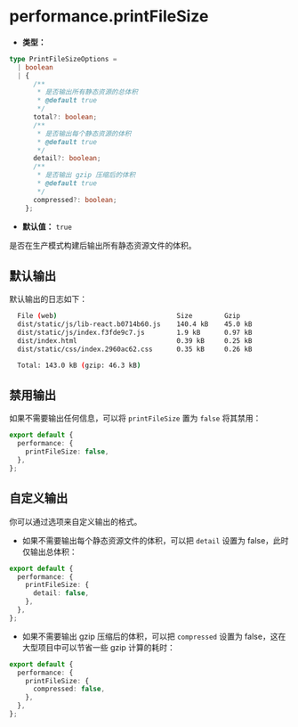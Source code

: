 # performance.printFileSize

- **类型：**

```ts
type PrintFileSizeOptions =
  | boolean
  | {
      /**
       * 是否输出所有静态资源的总体积
       * @default true
       */
      total?: boolean;
      /**
       * 是否输出每个静态资源的体积
       * @default true
       */
      detail?: boolean;
      /**
       * 是否输出 gzip 压缩后的体积
       * @default true
       */
      compressed?: boolean;
    };
```

- **默认值：** `true`

是否在生产模式构建后输出所有静态资源文件的体积。

## 默认输出

默认输出的日志如下：

```bash
  File (web)                              Size        Gzip
  dist/static/js/lib-react.b0714b60.js    140.4 kB    45.0 kB
  dist/static/js/index.f3fde9c7.js        1.9 kB      0.97 kB
  dist/index.html                         0.39 kB     0.25 kB
  dist/static/css/index.2960ac62.css      0.35 kB     0.26 kB

  Total: 143.0 kB (gzip: 46.3 kB)
```

## 禁用输出

如果不需要输出任何信息，可以将 `printFileSize` 置为 `false` 将其禁用：

```ts
export default {
  performance: {
    printFileSize: false,
  },
};
```

## 自定义输出

你可以通过选项来自定义输出的格式。

- 如果不需要输出每个静态资源文件的体积，可以把 `detail` 设置为 false，此时仅输出总体积：

```ts
export default {
  performance: {
    printFileSize: {
      detail: false,
    },
  },
};
```

- 如果不需要输出 gzip 压缩后的体积，可以把 `compressed` 设置为 false，这在大型项目中可以节省一些 gzip 计算的耗时：

```ts
export default {
  performance: {
    printFileSize: {
      compressed: false,
    },
  },
};
```
